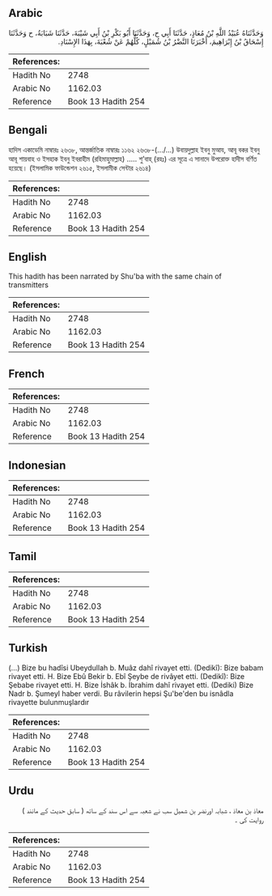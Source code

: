 ## Arabic


<div dir="rtl" lang="ar" style={{fontSize:'larger',backgroundColor:'#f8f9fa',padding:20}}>
وَحَدَّثَنَاهُ عُبَيْدُ اللَّهِ بْنُ مُعَاذٍ، حَدَّثَنَا أَبِي ح، وَحَدَّثَنَا أَبُو بَكْرِ بْنُ أَبِي شَيْبَةَ، حَدَّثَنَا شَبَابَةُ، ح وَحَدَّثَنَا إِسْحَاقُ بْنُ إِبْرَاهِيمَ، أَخْبَرَنَا النَّضْرُ بْنُ شُمَيْلٍ، كُلُّهُمْ عَنْ شُعْبَةَ، بِهَذَا الإِسْنَادِ‏.‏
</div>
<div style={{backgroundColor:'#f8f9fa',padding:20, marginBottom: 10}}><table> <thead> <tr> <th>References:</th> <th></th> </tr> </thead> <tbody><tr><td>Hadith No</td><td>2748</td></tr><tr><td>Arabic No</td><td>1162.03</td></tr><tr><td>Reference</td><td>Book 13 Hadith 254</td></tr></tbody></table></div>

## Bengali


<div dir="ltr" lang="bn" style={{fontSize:'larger',backgroundColor:'#f8f9fa',padding:20}}>
হাদিস একাডেমি নাম্বারঃ ২৬৩৮, আন্তর্জাতিক নাম্বারঃ ১১৬২ ২৬৩৮-(.../...) উবায়দুল্লাহ ইবনু মুআয, আবূ বকর ইবনু আবূ শায়বাহ ও ইসহাক ইবনু ইবরাহীম (রহিমাহুমাল্লাহ) ..... শু’বাহ্ (রহঃ) এর সূত্রে এ সানাদে উপরোক্ত হাদীস বর্ণিত হয়েছে। (ইসলামিক ফাউন্ডেশন ২৬১৫, ইসলামীক সেন্টার ২৬১৪)
</div>
<div style={{backgroundColor:'#f8f9fa',padding:20, marginBottom: 10}}><table> <thead> <tr> <th>References:</th> <th></th> </tr> </thead> <tbody><tr><td>Hadith No</td><td>2748</td></tr><tr><td>Arabic No</td><td>1162.03</td></tr><tr><td>Reference</td><td>Book 13 Hadith 254</td></tr></tbody></table></div>

## English


<div dir="ltr" lang="en" style={{fontSize:'larger',backgroundColor:'#f8f9fa',padding:20}}>
This hadith has been narrated by Shu'ba with the same chain of transmitters
</div>
<div style={{backgroundColor:'#f8f9fa',padding:20, marginBottom: 10}}><table> <thead> <tr> <th>References:</th> <th></th> </tr> </thead> <tbody><tr><td>Hadith No</td><td>2748</td></tr><tr><td>Arabic No</td><td>1162.03</td></tr><tr><td>Reference</td><td>Book 13 Hadith 254</td></tr></tbody></table></div>

## French


<div dir="ltr" lang="fr" style={{fontSize:'larger',backgroundColor:'#f8f9fa',padding:20}}>

</div>
<div style={{backgroundColor:'#f8f9fa',padding:20, marginBottom: 10}}><table> <thead> <tr> <th>References:</th> <th></th> </tr> </thead> <tbody><tr><td>Hadith No</td><td>2748</td></tr><tr><td>Arabic No</td><td>1162.03</td></tr><tr><td>Reference</td><td>Book 13 Hadith 254</td></tr></tbody></table></div>

## Indonesian


<div dir="ltr" lang="id" style={{fontSize:'larger',backgroundColor:'#f8f9fa',padding:20}}>

</div>
<div style={{backgroundColor:'#f8f9fa',padding:20, marginBottom: 10}}><table> <thead> <tr> <th>References:</th> <th></th> </tr> </thead> <tbody><tr><td>Hadith No</td><td>2748</td></tr><tr><td>Arabic No</td><td>1162.03</td></tr><tr><td>Reference</td><td>Book 13 Hadith 254</td></tr></tbody></table></div>

## Tamil


<div dir="ltr" lang="ta" style={{fontSize:'larger',backgroundColor:'#f8f9fa',padding:20}}>

</div>
<div style={{backgroundColor:'#f8f9fa',padding:20, marginBottom: 10}}><table> <thead> <tr> <th>References:</th> <th></th> </tr> </thead> <tbody><tr><td>Hadith No</td><td>2748</td></tr><tr><td>Arabic No</td><td>1162.03</td></tr><tr><td>Reference</td><td>Book 13 Hadith 254</td></tr></tbody></table></div>

## Turkish


<div dir="ltr" lang="tr" style={{fontSize:'larger',backgroundColor:'#f8f9fa',padding:20}}>
(…) Bize bu hadîsi Ubeydullah b. Muâz dahî rivayet etti. (Dedikî): Bize babam rivayet etti. H. Bize Ebû Bekir b. Ebî Şeybe de rivâyet etti. (Dedikî): Bize Şebabe rivayet etti. H. Bize İshâk b. İbrahim dahî rivayet etti. (Dediki) Bize Nadr b. Şumeyl haber verdi. Bu râvilerin hepsi Şu'be'den bu isnâdla rivayette bulunmuşlardır
</div>
<div style={{backgroundColor:'#f8f9fa',padding:20, marginBottom: 10}}><table> <thead> <tr> <th>References:</th> <th></th> </tr> </thead> <tbody><tr><td>Hadith No</td><td>2748</td></tr><tr><td>Arabic No</td><td>1162.03</td></tr><tr><td>Reference</td><td>Book 13 Hadith 254</td></tr></tbody></table></div>

## Urdu


<div dir="rtl" lang="ur" style={{fontSize:'larger',backgroundColor:'#f8f9fa',padding:20}}>
معاذ بن معاذ ، شبابہ اورنضر بن شمیل سب نے شعبہ سے اس سند کے ساتھ ( سابق حدیث کے مانند ) روایت کی ۔
</div>
<div style={{backgroundColor:'#f8f9fa',padding:20, marginBottom: 10}}><table> <thead> <tr> <th>References:</th> <th></th> </tr> </thead> <tbody><tr><td>Hadith No</td><td>2748</td></tr><tr><td>Arabic No</td><td>1162.03</td></tr><tr><td>Reference</td><td>Book 13 Hadith 254</td></tr></tbody></table></div>
